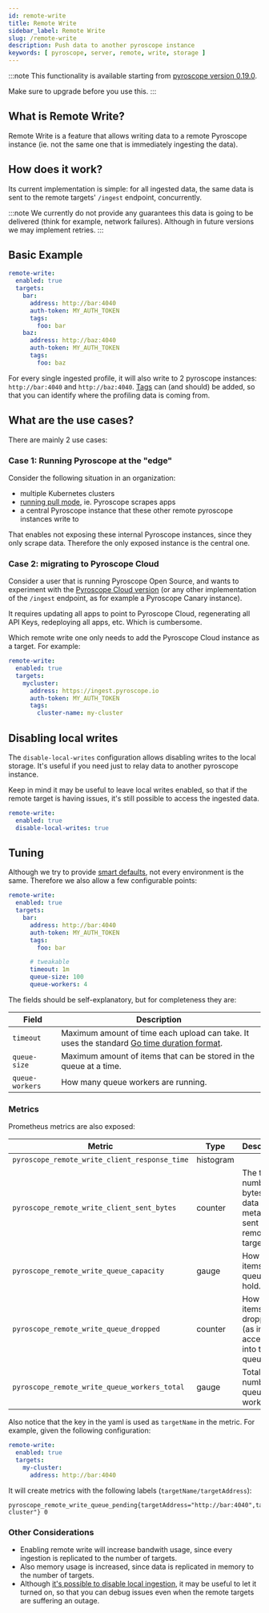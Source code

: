 ```yaml
---
id: remote-write
title: Remote Write
sidebar_label: Remote Write
slug: /remote-write
description: Push data to another pyroscope instance
keywords: [ pyroscope, server, remote, write, storage ]
---
```


:::note
This functionality is available starting from [pyroscope version 0.19.0](https://github.com/pyroscope-io/pyroscope/releases/tag/v0.19.0).

Make sure to upgrade before you use this.
:::

## What is Remote Write?
Remote Write is a feature that allows writing data to a remote Pyroscope instance (ie. not the same one that is immediately ingesting the data).

## How does it work?
<!-- TODO: create a diagram? -->

Its current implementation is simple: for all ingested data, the same data is sent to the remote targets' `/ingest` endpoint, concurrently.

:::note
We currently do not provide any guarantees this data is going to be delivered (think for example, network failures). Although in future versions we may implement retries.
:::

## Basic Example
```yaml
remote-write:
  enabled: true
  targets:
    bar:
      address: http://bar:4040
      auth-token: MY_AUTH_TOKEN
      tags:
        foo: bar
    baz:
      address: http://baz:4040
      auth-token: MY_AUTH_TOKEN
      tags:
        foo: baz
```

For every single ingested profile, it will also write to 2 pyroscope instances: `http://bar:4040` and `http://baz:4040`.
[Tags](https://pyroscope.io/blog/profiling-go-apps-with-pyroscope/#narrowing-in-on-the-issue-using-tags) can (and should) be added, so that you can identify where the profiling data is coming from.

## What are the use cases?
There are mainly 2 use cases:

### Case 1: Running Pyroscope at the "edge"
Consider the following situation in an organization:
* multiple Kubernetes clusters
* [running pull mode](https://pyroscope.io/docs/golang-pull-mode/), ie. Pyroscope scrapes apps
* a central Pyroscope instance that these other remote pyroscope instances write to

That enables not exposing these internal Pyroscope instances, since they only scrape data. Therefore the only exposed instance is the central one.

### Case 2: migrating to Pyroscope Cloud
Consider a user that is running Pyroscope Open Source, and wants to experiment with the [Pyroscope Cloud version](https://pyroscope.cloud) (or any other implementation of the `/ingest` endpoint, as for example a Pyroscope Canary instance).

It requires updating all apps to point to Pyroscope Cloud, regenerating all API Keys, redeploying all apps, etc. Which is cumbersome.

Which remote write one only needs to add the Pyroscope Cloud instance as a target. For example:
```yaml
remote-write:
  enabled: true
  targets:
    mycluster:
      address: https://ingest.pyroscope.io
      auth-token: MY_AUTH_TOKEN
      tags:
        cluster-name: my-cluster
```
## Disabling local writes
The `disable-local-writes` configuration allows disabling writes to the local storage.
It's useful if you need just to relay data to another pyroscope instance.

Keep in mind it may be useful to leave local writes enabled, so that if the remote target is having issues, it's still possible to access the ingested data.

```yaml
remote-write:
  enabled: true
  disable-local-writes: true
```
## Tuning

Although we try to provide [smart defaults](https://github.com/pyroscope-io/pyroscope/blob/12cf3a975215b9cb8b5c14d75b89437140c79284/pkg/remotewrite/concurrency.go#L9), not every environment is the same. Therefore we also allow a few configurable points:


```yaml
remote-write:
  enabled: true
  targets:
    bar:
      address: http://bar:4040
      auth-token: MY_AUTH_TOKEN
      tags:
        foo: bar

      # tweakable
      timeout: 1m
      queue-size: 100
      queue-workers: 4
```

The fields should be self-explanatory, but for completeness they are:

| Field | Description |
|--------|-------|
| `timeout`   | Maximum amount of time each upload can take. It uses the standard [Go time duration format](https://pkg.go.dev/time#ParseDuration). |
| `queue-size`       | Maximum amount of items that can be stored in the queue at a time. |
| `queue-workers`       | How many queue workers are running. |


### Metrics
Prometheus metrics are also exposed:


| Metric | Type | Description  |
|--------|-------|---|
| `pyroscope_remote_write_client_response_time`   | histogram     |   |
| `pyroscope_remote_write_client_sent_bytes`       | counter      | The total number of bytes of data (not metadata) sent to the remote target.  |
| `pyroscope_remote_write_queue_capacity`       | gauge      | How many items the queue can hold. |
| `pyroscope_remote_write_queue_dropped` | counter      | How many items were dropped (as in not accepted into the queue). |
| `pyroscope_remote_write_queue_workers_total` | gauge | Total number of queue workers. |


Also notice that the key in the yaml is used as `targetName` in the metric. For example, given the following configuration:
```yaml
remote-write:
  enabled: true
  targets:
    my-cluster:
      address: http://bar:4040
```

It will create metrics with the following labels (`targetName/targetAddress`):
```
pyroscope_remote_write_queue_pending{targetAddress="http://bar:4040",targetName="my-cluster"} 0
```

### Other Considerations
* Enabling remote write will increase bandwith usage, since every ingestion is replicated to the number of targets.
* Also memory usage is increased, since data is replicated in memory to the number of targets.
* Although [it's possible to disable local ingestion](https://github.com/pyroscope-io/pyroscope/issues/1140), it may be useful to let it turned on, so that you can debug issues even when the remote targets are suffering an outage.

